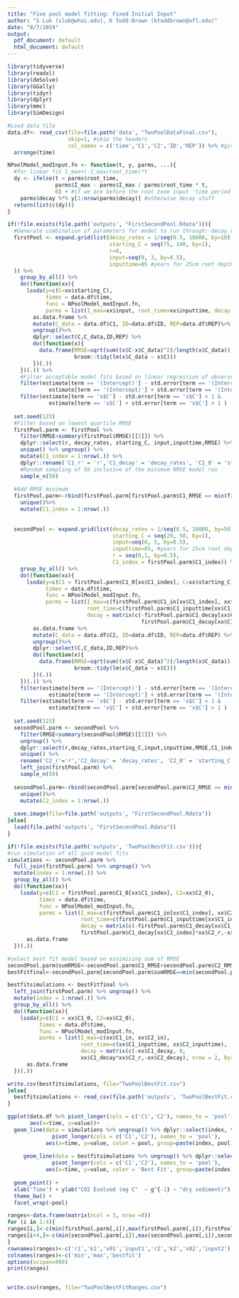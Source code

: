 ```yaml
---
title: "Five pool model fitting: Fixed Initial Input"
author: "S Luk (sluk@whoi.edu), K Todd-Brown (ktoddbrown@ufl.edu)"
date: "8/7/2019"
output:
  pdf_document: default
  html_document: default
---
```


```r
library(tidyverse)
library(readxl)
library(deSolve)
library(GGally)
library(tidyr)
library(dplyr)
library(mmc)
library(SimDesign)

```

```r
#Load data file
data.df<- read_csv(file=file.path('data', "TwoPoolDataFinal.csv"), 
                   skip=1, #skip the headers
                   col_names = c('time','C1','C2','ID','REP')) %>% #give the columsn better names
  arrange(time)
```

```r
NPoolModel_modInput.fn <- function(t, y, parms, ...){
  #for linear fit I_max+(-I_max/root_time)*t
  dy <- ifelse(t < parms$root_time, 
               parms$I_max - parms$I_max / parms$root_time * t,
               0) + #if we are before the root zone input 'time period' add roots
    parms$decay %*% y[1:nrow(parms$decay)] #otherwise decay stuff
  return(list(c(dy)))
}
```

```r
if(!file.exists(file.path('outputs', "FirstSecondPool.Rdata"))){
  #Generate combination of parameters for model to run through: decay rate (k), starting_C (x0), transfer (r), input (I0), over input time within rooting zone defined as 85 years 
  firstPool <- expand.grid(list(decay_rates = 1/seq(0.5, 10000, by=10),
                                starting_C = seq(75, 140, by=1),
                                r=0,
                                input=seq(0, 3, by=0.5),
                                inputtime=85 #years for 25cm root depth
  )) %>%
    group_by_all() %>%
    do((function(xx){
      lsoda(y=c(C=xx$starting_C), 
            times = data.df$time, 
            func = NPoolModel_modInput.fn,
            parms = list(I_max=xx$input, root_time=xx$inputtime, decay = matrix(-xx$decay_rates), transfer = xx$r)) %>%
        as.data.frame %>% 
        mutate(C_data = data.df$C1, ID=data.df$ID, REP=data.df$REP)%>%
        ungroup()%>%
        dplyr::select(C,C_data,ID,REP) %>%
        do((function(x){
          data.frame(RMSE=sqrt(sum((x$C-x$C_data)^2)/length(x$C_data)),
                     broom::tidy(lm(x$C_data ~ x$C)))
        })(.))
    })(.)) %>%
    #Filter acceptable model fits based on linear regression of observed and modeled output. Good fit is whether intercept+/-SE overlap 0 and slope+/- overlap 1.
    filter(estimate[term == '(Intercept)'] - std.error[term == '(Intercept)'] < 0 &
             estimate[term == '(Intercept)'] + std.error[term == '(Intercept)'] > 0) %>%
    filter(estimate[term == 'x$C'] - std.error[term == 'x$C'] < 1 &
             estimate[term == 'x$C'] + std.error[term == 'x$C'] > 1 ) 
  
  set.seed(123)
  #Filter based on lowest quartile RMSE
  firstPool.parm <- firstPool %>% 
    filter(RMSE<summary(firstPool$RMSE)[[2]]) %>%
    dplyr::select(r, decay_rates, starting_C, input,inputtime,RMSE) %>% 
    unique() %>% ungroup() %>%
    mutate(C1_index = 1:nrow(.)) %>%
    dplyr::rename('C1_r' = 'r','C1_decay' = 'decay_rates', 'C1_0' = 'starting_C', 'C1_in' = 'input','C1_inputtime'='inputtime','C1_RMSE'='RMSE') %>%
    #Random sampling of 50 inclusive of the minimum RMSE model run
    sample_n(50)
  
  #Add RMSE minimum 
  firstPool.parm<-rbind(firstPool.parm[firstPool.parm$C1_RMSE == min(firstPool.parm$C1_RMSE),],firstPool.parm) %>%
    unique()%>%
    mutate(C1_index = 1:nrow(.))
  
  
  secondPool <- expand.grid(list(decay_rates = 1/seq(0.5, 10000, by=50),
                                 starting_C = seq(20, 50, by=1),
                                 input=seq(0, 3, by=0.5), 
                                 inputtime=85, #years for 25cm root depth
                                 r = seq(0,1, by=0.5),
                                 C1_index = firstPool.parm$C1_index)) %>% 
    group_by_all() %>%
    do((function(xx){
      lsoda(y=c(C1 = firstPool.parm$C1_0[xx$C1_index], C=xx$starting_C), 
            times = data.df$time, 
            func = NPoolModel_modInput.fn,
            parms = list(I_max=c(firstPool.parm$C1_in[xx$C1_index], xx$input), 
                         root_time=c(firstPool.parm$C1_inputtime[xx$C1_index], xx$inputtime),  
                         decay = matrix(c(-firstPool.parm$C1_decay[xx$C1_index], 0,
                                          firstPool.parm$C1_decay[xx$C1_index]*xx$r,-xx$decay_rates), nrow = 2, byrow = TRUE))) %>%
        as.data.frame %>% 
        mutate(C_data = data.df$C2, ID=data.df$ID, REP=data.df$REP) %>%
        ungroup()%>%
        dplyr::select(C,C_data,ID,REP)%>%
        do((function(x){
          data.frame(RMSE=sqrt(sum((x$C-x$C_data)^2)/length(x$C_data)),
                     broom::tidy(lm(x$C_data ~ x$C)))
        })(.))
    })(.)) %>% 
    filter(estimate[term == '(Intercept)'] - std.error[term == '(Intercept)'] < 0 &
             estimate[term == '(Intercept)'] + std.error[term == '(Intercept)'] > 0) %>%
    filter(estimate[term == 'x$C'] - std.error[term == 'x$C'] < 1 &
             estimate[term == 'x$C'] + std.error[term == 'x$C'] > 1 ) 
  
  set.seed(123)
  secondPool.parm <- secondPool %>% 
    filter(RMSE<summary(secondPool$RMSE)[[2]]) %>% 
    ungroup() %>%
    dplyr::select(r,decay_rates,starting_C,input,inputtime,RMSE,C1_index) %>% 
    unique() %>% 
    rename('C2_r'='r','C2_decay' = 'decay_rates', 'C2_0' = 'starting_C', 'C2_in' = 'input', 'C2_inputtime' = 'inputtime','C2_RMSE'='RMSE') %>%
    left_join(firstPool.parm) %>%
    sample_n(50)
  
  secondPool.parm<-rbind(secondPool.parm[secondPool.parm$C2_RMSE == min(secondPool.parm$C2_RMSE),],secondPool.parm) %>%
    unique()%>%
    mutate(C2_index = 1:nrow(.))
  
  save.image(file=file.path('outputs', "FirstSecondPool.Rdata"))
}else{
  load(file.path('outputs', "FirstSecondPool.Rdata"))
}

```

```r

if(!file.exists(file.path('outputs', 'TwoPoolBestFit.csv'))){
#run simulation of all good model fits
simulations <- secondPool.parm %>% 
  full_join(firstPool.parm) %>% ungroup() %>% 
  mutate(index = 1:nrow(.)) %>%
  group_by_all() %>%
  do((function(xx){
    lsoda(y=c(C1 = firstPool.parm$C1_0[xx$C1_index], C2=xx$C2_0), 
          times = data.df$time, 
          func = NPoolModel_modInput.fn,
          parms = list(I_max=c(firstPool.parm$C1_in[xx$C1_index], xx$C2_in), 
                       root_time=c(firstPool.parm$C1_inputtime[xx$C1_index], xx$C2_inputtime), 
                       decay = matrix(c(-firstPool.parm$C1_decay[xx$C1_index], 0,
                       firstPool.parm$C1_decay[xx$C1_index]*xx$C2_r,-xx$C2_decay), nrow = 2, byrow = TRUE))) %>%
      as.data.frame
  })(.))

#select best fit model based on minimizing sum of RMSE
secondPool.parm$sumRMSE<-secondPool.parm$C1_RMSE+secondPool.parm$C2_RMSE
bestFitfinal<-secondPool.parm[secondPool.parm$sumRMSE==min(secondPool.parm$sumRMSE),]

bestfitsimulations <- bestFitfinal %>% 
  left_join(firstPool.parm) %>% ungroup() %>% 
  mutate(index = 1:nrow(.)) %>%
  group_by_all() %>%
  do((function(xx){
    lsoda(y=c(C1 = xx$C1_0, C2=xx$C2_0), 
          times = data.df$time, 
          func = NPoolModel_modInput.fn,
          parms = list(I_max=c(xx$C1_in, xx$C2_in), 
                       root_time=c(xx$C1_inputtime, xx$C2_inputtime), 
                       decay = matrix(c(-xx$C1_decay, 0,
                       xx$C1_decay*xx$C2_r,-xx$C2_decay), nrow = 2, byrow = TRUE))) %>%
      as.data.frame
  })(.))

write.csv(bestfitsimulations, file="TwoPoolBestFit.csv")
}else{
  bestfitsimulations <- read_csv(file.path('outputs', 'TwoPoolBestFit.csv'))
}
```

```r
ggplot(data.df %>% pivot_longer(cols = c('C1','C2'), names_to = 'pool'),
       aes(x=time, y=value))+
  geom_line(data = simulations %>% ungroup() %>% dplyr::select(index, time,C1,C2) %>%
              pivot_longer(cols = c('C1','C2'), names_to = 'pool'),
            aes(x=time, y=value, color = pool, group=paste(index, pool)), alpha = 0.1) +
  
     geom_line(data = bestfitsimulations %>% ungroup() %>% dplyr::select(index, time, C1, C2) %>%
              pivot_longer(cols = c('C1','C2'), names_to = 'pool'),
            aes(x=time, y=value, color = 'Best Fit', group=paste(index, pool)), alpha = 1, lwd=2) +
  
  geom_point() +
  xlab('Time') + ylab("CO2 Evolved (mg C"  ~ g^{-1} ~ "dry sediment)") +
  theme_bw() +
  facet_wrap(~pool)
```

```r
ranges<-data.frame(matrix(ncol = 3, nrow =8))
for (i in 1:4){
ranges[i,]<-c(min(firstPool.parm[,i]),max(firstPool.parm[,i]),firstPool.parm[bestfitsimulations$C1_index,i])
ranges[i+4,]<-c(min(secondPool.parm[,i]),max(secondPool.parm[,i]),secondPool.parm[bestfitsimulations$C2_index,i])
}
rownames(ranges)<-c('r1','k1','x01','input1','r2','k2','x02','input2')
colnames(ranges)<-c('min','max','bestfit')
options(scipen=999)
print(ranges)


write.csv(ranges, file="TwoPoolBestFitRanges.csv")
```